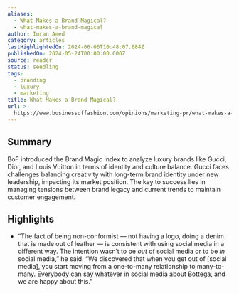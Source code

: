 ```yaml
---
aliases:
  - What Makes a Brand Magical?
  - what-makes-a-brand-magical
author: Imran Amed
category: articles
lastHighlightedOn: 2024-06-06T10:48:07.684Z
publishedOn: 2024-05-24T00:00:00.000Z
source: reader
status: seedling
tags:
  - branding
  - luxury
  - marketing
title: What Makes a Brand Magical?
url: >-
  https://www.businessoffashion.com/opinions/marketing-pr/what-makes-a-brand-magical/
---
```

## Summary

BoF introduced the Brand Magic Index to analyze luxury brands like Gucci, Dior, and Louis Vuitton in terms of identity and culture balance. Gucci faces challenges balancing creativity with long-term brand identity under new leadership, impacting its market position. The key to success lies in managing tensions between brand legacy and current trends to maintain customer engagement.

## Highlights

- “The fact of being non-conformist — not having a logo, doing a denim that is made out of leather — is consistent with using social media in a different way. The intention wasn’t to be _out_ of social media or to be _in_ social media,” he said. “We discovered that when you get out of [social media], you start moving from a one-to-many relationship to many-to-many. Everybody can say whatever in social media about Bottega, and we are happy about this.”
